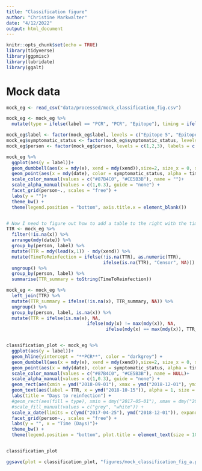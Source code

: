 ```yaml
---
title: "Classification figure"
author: "Christine Markwalter"
date: "4/12/2022"
output: html_document
---
```


```r
knitr::opts_chunk$set(echo = TRUE)
library(tidyverse)
library(ggpmisc)
library(lubridate)
library(ggalt)

```


<!-- # Load data -->
<!-- ```{r} -->
<!-- all_classified <- readRDS("data/processed/all_infections_classified.RDS") -->
<!-- cd4_classified <- readRDS("data/processed/cd4_allinfections_classified.RDS") -->
<!-- ``` -->


<!-- # Filter to a few examples -->
<!-- ```{r} -->

<!-- eg_classified <- all_classified %>% -->
<!--   filter(unq_memID %in% c("M15_5", "M12_1", "K12_2", "M09_2")) -->

<!-- eg_cd4 <- cd4_classified %>% -->
<!--   filter(unq_memID %in% c("M15_5", "M12_1", "K12_2", "M09_2")) -->

<!-- ``` -->



<!-- # Trying with just basic data -->
<!-- ```{r} -->

<!-- overall_eg <- eg_classified %>% -->
<!--   arrange(unq_memID, dmy(sample_id_date)) %>% -->
<!--   filter(StartMiddleEnd %in% c("start", "end", "start+end")) %>% -->
<!--   mutate(x = ifelse(StartMiddleEnd == "end", lag(sample_id_date,1),  -->
<!--                     ifelse(StartMiddleEnd == "start+end", sample_id_date, NA)), -->
<!--          xend = ifelse(StartMiddleEnd %in% c("start+end", "end"), sample_id_date, NA)) %>% -->
<!--   filter(StartMiddleEnd %in% c("start+end", "end")) %>% -->
<!--   select(unq_memID, sample_id_date, symptomatic_status, StartMiddleEnd, x, xend) %>% -->
<!--   mutate(AAs = "A", mem_AA = paste0(unq_memID, "-", AAs), label = "PCR-positive") -->



<!-- overall_eg %>% ggplot(aes(y = unq_memID))+ -->
<!--   geom_dumbbell(aes(x = dmy(x), xend = dmy(xend)),size=3, color="#e3e2e1", -->
<!--                 colour_x = "#e3e2e1") + -->
<!--   geom_point(aes(x = dmy(xend), color = symptomatic_status), size = 4) + -->
<!--   scale_color_manual(values = c("#e3e2e1", "darkred"))+ -->
<!--   theme_minimal() -->
<!-- ``` -->

<!-- # With epitope types -->
<!-- ```{r, warning=FALSE, message=FALSE} -->
<!-- epitope_eg <- eg_cd4 %>% -->
<!--   arrange(dmy(sample_id_date)) %>% -->
<!--   select(unq_memID, sample_id_date, AAs, samplenumber, toNext, symptomatic_status) %>% -->
<!--   group_by(unq_memID, AAs) %>% #use ToNext to define start, start+end, and end -->
<!--   mutate(StartMiddleEnd = ifelse(is.na(toNext), "start+end", -->
<!--                                  ifelse(toNext == "uncleared" & samplenumber == min(samplenumber), "start", -->
<!--                                         ifelse(toNext == "uncleared" & lag(toNext, 1) == "uncleared", "middle", -->
<!--                                         ifelse(toNext == "uncleared" & as.numeric(lag(toNext,1))> 0, "start", -->
<!--                                                ifelse(as.numeric(toNext) > 0 & samplenumber == min(samplenumber), "start+end", -->
<!--                                                       ifelse(as.numeric(toNext) > 0 & lag(toNext,1) != "uncleared", "start+end", -->
<!--                                                              ifelse(as.numeric(toNext) > 0 & lag(toNext,1) == "uncleared", "end",NA)))))))) %>% -->
<!--   filter(StartMiddleEnd %in% c("start", "end", "start+end")) %>% -->
<!--   mutate(x = ifelse(StartMiddleEnd == "end", lag(sample_id_date,1),  -->
<!--                     ifelse(StartMiddleEnd == "start+end", sample_id_date, NA)), -->
<!--          xend = ifelse(StartMiddleEnd %in% c("start+end", "end"), sample_id_date, NA)) %>% -->
<!--   filter(StartMiddleEnd %in% c("start+end", "end")) %>% -->
<!--   mutate(mem_AA = paste0(unq_memID, "-", AAs)) %>% -->
<!--   select(unq_memID, sample_id_date, symptomatic_status, StartMiddleEnd, x, xend, AAs, mem_AA) %>% -->
<!--   mutate(label = AAs) -->


<!-- summary_eg <- overall_eg %>% -->
<!--   rbind(epitope_eg) %>% -->
<!--   filter(mem_AA %in% c("M15_5-KKTQ", "M15_5-KKTK", "M15_5-KKIQ", "M15_5-A",  -->
<!-- "M12_1-QKTK", "M12_1-A", "M09_2-QKTQ", "M09_2-QKTK", "M09_2-KKIQ", "M09_2-A", "K12_2-QKTQ", "K12_2-QKKQ", "K12_2-KKIQ", "K12_2-A")) %>% -->
<!--   arrange(mem_AA)  -->

<!-- summary_eg$label <- factor(summary_eg$label, levels = c("QKTQ", "QKTK", "QKKQ", "KKTQ", "KKTK", "KKIQ", "PCR-positive"), labels = c("Epitope 6", "Epitope 5", "Epitope 4", "Epitope 3", "Epitope 2", "Epitope 1", "PCR-positive")) -->

<!-- summary_eg$unq_memID <- factor(summary_eg$unq_memID, levels = c("K12_2", "M09_2", "M12_1", "M15_5"), labels = c("Person 1", "Person 2", "Person 3", "Person 4")) -->


<!-- summary_fig <- summary_eg %>%  -->
<!--   ggplot(aes(y = label))+ -->
<!--   geom_dumbbell(aes(x = dmy(x), xend = dmy(xend)),size=2, size_x = 4, color="#87B4C0", -->
<!--                 colour_x = "#87B4C0") + -->
<!--   geom_point(aes(x = dmy(xend), color = symptomatic_status), size = 4) + -->
<!--   scale_color_manual(values = c("#87B4C0", "#CE5B3B"), name = "")+ -->
<!--   facet_grid(unq_memID~., scales = "free") + -->
<!--   labs(y = "")+ -->
<!--   theme_bw() + -->
<!--   theme(legend.position = "bottom", axis.title.x = element_blank()) -->


<!-- summary_fig -->

<!-- ``` -->

# Mock data
```r
mock_eg <- read_csv("data/processed/mock_classification_fig.csv")

mock_eg <- mock_eg %>%
  mutate(type = ifelse(label == "PCR", "PCR", "Epitope"), timing = ifelse(!is.na(xend), "end", "not end"), label = ifelse(label == "PCR", "**PCR**", label))

mock_eg$label <- factor(mock_eg$label, levels = c("Epitope 5", "Epitope 4", "Epitope 3", "Epitope 2", "Epitope 1", "**PCR**"))
mock_eg$symptomatic_status <- factor(mock_eg$symptomatic_status, levels = c("asymptomatic infection", "symptomatic infection"), labels = c("Asymptomatic infection", "Symptomatic infection"))
mock_eg$person <- factor(mock_eg$person, levels = c(1,2,3), labels = c("Person 1", "Person 2", "Person 3"))

mock_eg %>% 
  ggplot(aes(y = label))+
  geom_dumbbell(aes(x = mdy(x), xend = mdy(xend)),size=2, size_x = 0, size_xend = 0, color="#87B4C0", alpha = 0.3) +
  geom_point(aes(x = mdy(date), color = symptomatic_status, alpha = timing), size = 4) +
  scale_color_manual(values = c("#87B4C0", "#CE5B3B"), name = "")+
  scale_alpha_manual(values = c(1,0.3), guide = "none") +
  facet_grid(person~., scales = "free") +
  labs(y = "")+
  theme_bw() +
  theme(legend.position = "bottom", axis.title.x = element_blank())


# Now I need to figure out how to add a table to the right with the time to reinfections
TTR <- mock_eg %>%
  filter(!is.na(x)) %>%
  arrange(mdy(date)) %>%
  group_by(person, label) %>%
  mutate(TTR = mdy(lead(x,1)) - mdy(xend)) %>%
  mutate(TimeToReinfection = ifelse(!is.na(TTR), as.numeric(TTR),
                                    ifelse(is.na(TTR), "Censor", NA))) %>%
  ungroup() %>%
  group_by(person, label) %>%
  summarise(TTR_summary = toString(TimeToReinfection))

mock_eg <- mock_eg %>%
  left_join(TTR) %>%
  mutate(TTR_summary = ifelse(!is.na(x), TTR_summary, NA)) %>%
  ungroup() %>%
  group_by(person, label, is.na(x)) %>%
  mutate(TTR = ifelse(is.na(x), NA,
                              ifelse(mdy(x) != max(mdy(x)), NA,
                                     ifelse(mdy(x) == max(mdy(x)), TTR_summary, "99"))))


classification_plot <- mock_eg %>% 
  ggplot(aes(y = label))+
  geom_hline(yintercept = "**PCR**", color = "darkgrey") +
  geom_dumbbell(aes(x = mdy(x), xend = mdy(xend)),size=2, size_x = 0, size_xend = 0, color="#87B4C0", alpha = 0.3) +
  geom_point(aes(x = mdy(date), color = symptomatic_status, alpha = timing), size = 4) +
  scale_color_manual(values = c("#87B4C0", "#CE5B3B"), name = NULL)+
  scale_alpha_manual(values = c(1,0.3), guide = "none") +
  geom_rect(aes(xmin = ymd("2018-09-01"), xmax = ymd("2018-12-01"), ymin = -Inf, ymax = Inf), fill = "lightgrey")+
  geom_text(aes(label = TTR, x = ymd("2018-10-15")), alpha = 1, size = 3)+
  labs(title = "Days to reinfection") +
  #geom_rect(aes(fill = type), xmin = dmy("2017-05-01"), xmax = dmy("2018-12-01"), ymin = -Inf, ymax = Inf, alpha = 0.1) +
  #scale_fill_manual(values = c("grey", "white")) +
  scale_x_date(limits = c(ymd("2017-04-25"), ymd("2018-12-01")), expand = c(0,0), date_breaks = "100 days", minor_breaks = NULL, date_labels = c("0", "100", "200","300", "400", " "))+
  facet_grid(person~., scales = "free") +
  labs(y = "", x = "Time (Days)")+
  theme_bw() +
  theme(legend.position = "bottom", plot.title = element_text(size = 10, hjust = 1.015), strip.background = element_rect(fill = "white"),  axis.ticks.x = element_blank(), axis.ticks.y = element_blank(), axis.text.y = ggtext::element_markdown(), panel.grid.major.y = element_blank())


classification_plot

ggsave(plot = classification_plot, "figures/mock_classification_fig_a.png", width = 8, height = 4)

```


